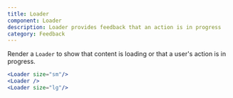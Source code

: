 ```yaml
---
title: Loader
component: Loader
description: Loader provides feedback that an action is in progress
category: Feedback
---
```


Render a `Loader` to show that content is loading or that a user's action is in progress.

```jsx preview center
<Loader size="sm"/>
<Loader />
<Loader size="lg"/>
```
